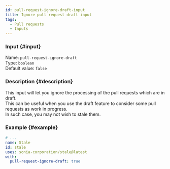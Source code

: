 ```yaml
---
id: pull-request-ignore-draft-input
title: Ignore pull request draft input
tags:
  - Pull requests
  - Inputs
---
```


### Input {#input}

Name: `pull-request-ignore-draft`  
Type: `boolean`  
Default value: `false`

### Description {#description}

This input will let you ignore the processing of the pull requests which are in draft.  
This can be useful when you use the draft feature to consider some pull requests as work in progress.  
In such case, you may not wish to stale them.

### Example {#example}

```yml {6}
# ...
name: Stale
id: stale
uses: sonia-corporation/stale@latest
with:
  pull-request-ignore-draft: true
```
